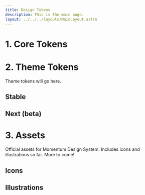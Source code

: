 ```yaml
---
title: Design Tokens
description: This is the main page.
layout: ../../../layouts/MainLayout.astro
---
```



# 1. Core Tokens
<TokenCardWrapper/>

# 2. Theme Tokens
Theme tokens will go here.
## Stable
<TokenCard name="theme-stable" link="/momentum-design/en/tokens/theme-stable"/>

## Next (beta)
<TokenCard name="theme-next" link="/momentum-design/en/tokens/theme-next"/>

# 3. Assets
Official assets for Momentum Design System. Includes icons and illustrations so far. More to come!

## Icons
<TokenCard name="icons" link="/momentum-design/en/tokens/icons"/>

## Illustrations
<TokenCard name="illustrations" link="/momentum-design/en/tokens/illustrations"/>
